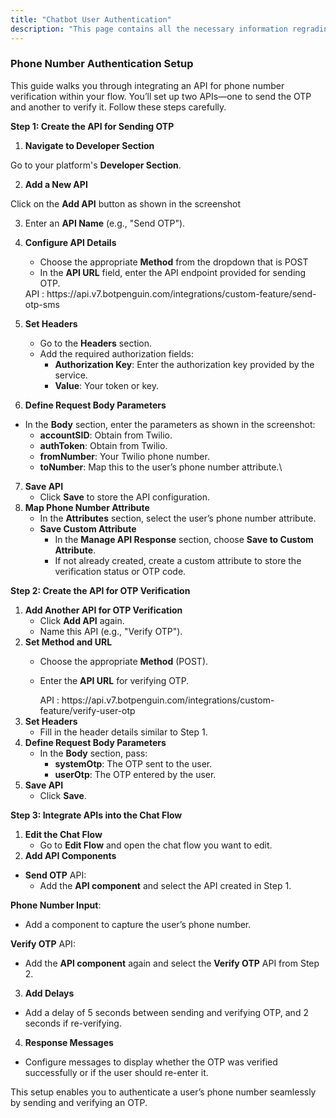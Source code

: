 ```yaml
---
title: "Chatbot User Authentication"
description: "This page contains all the necessary information regrading how you can authenticate users which are coming to your chatbot."
---
```


### **Phone Number Authentication Setup**

This guide walks you through integrating an API for phone number verification within your flow. You’ll set up two APIs—one to send the OTP and another to verify it. Follow these steps carefully.

**Step 1: Create the API for Sending OTP**

1. **Navigate to Developer Section**

Go to your platform's **Developer Section**.

2. **Add a New API**

Click on the **Add API** button as shown in the screenshot

3. Enter an **API Name** (e.g., "Send OTP").
4. **Configure API Details**
   - Choose the appropriate **Method** from the dropdown that is POST
   - In the **API URL** field, enter the API endpoint provided for sending OTP.

   <Info>
     API : https://api.v7.botpenguin.com/integrations/custom-feature/send-otp-sms
   </Info>
5. **Set Headers**
   - Go to the **Headers** section.
   - Add the required authorization fields:
     - **Authorization Key**: Enter the authorization key provided by the service.
     - **Value**: Your token or key.
6. **Define Request Body Parameters**

- In the **Body** section, enter the parameters as shown in the screenshot:
  - **accountSID**: Obtain from Twilio.
  - **authToken**: Obtain from Twilio.
  - **fromNumber**: Your Twilio phone number.
  - **toNumber**: Map this to the user’s phone number attribute.\\

7. **Save API**
   - Click **Save** to store the API configuration.
8. **Map Phone Number Attribute**
   - In the **Attributes** section, select the user’s phone number attribute.
   - **Save Custom Attribute**
     - In the **Manage API Response** section, choose **Save to Custom Attribute**.
     - If not already created, create a custom attribute to store the verification status or OTP code.

**Step 2: Create the API for OTP Verification**

1. **Add Another API for OTP Verification**
   - Click **Add API** again.
   - Name this API (e.g., "Verify OTP").
2. **Set Method and URL**
   - Choose the appropriate **Method** (POST).
   - Enter the **API URL** for verifying OTP.

     <Info>
       API : https://api.v7.botpenguin.com/integrations/custom-feature/verify-user-otp
     </Info>
3. **Set Headers**
   - Fill in the  header details similar to Step 1.
4. **Define Request Body Parameters**
   - In the **Body** section, pass:
     - **systemOtp**: The OTP sent to the user.
     - **userOtp**: The OTP entered by the user.
5. **Save API**
   - Click **Save**.

**Step 3: Integrate APIs into the Chat Flow**

1. **Edit the Chat Flow**
   - Go to **Edit Flow** and open the chat flow you want to edit.
2. **Add API Components**

- **Send OTP** API:
  - Add the **API component** and select the  API created in Step 1.

**Phone Number Input**:

- Add a component to capture the user’s phone number.

**Verify OTP** API:

- Add the **API component** again and select the **Verify OTP** API from Step 2.

3. **Add Delays**

- Add a delay of 5 seconds between sending and verifying OTP, and 2 seconds if re-verifying.

4. **Response Messages**

- Configure messages to display whether the OTP was verified successfully or if the user should re-enter it.

This setup enables you to authenticate a user’s phone number seamlessly by sending and verifying an OTP.